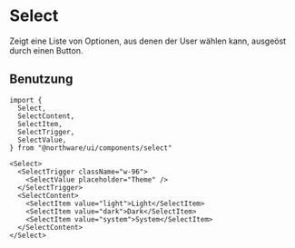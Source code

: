 
<Meta of={SelectStories} />

# Select

Zeigt eine Liste von Optionen, aus denen der User wählen kann, ausgeöst durch einen Button.

<ShadcnDocs path="components/select" />
<ViewSource path="components/form-parts/select.tsx" />

<Canvas of={SelectStories.Default} />

## Benutzung

```tsx
import {
  Select,
  SelectContent,
  SelectItem,
  SelectTrigger,
  SelectValue,
} from "@northware/ui/components/select"

<Select>
  <SelectTrigger className="w-96">
    <SelectValue placeholder="Theme" />
  </SelectTrigger>
  <SelectContent>
    <SelectItem value="light">Light</SelectItem>
    <SelectItem value="dark">Dark</SelectItem>
    <SelectItem value="system">System</SelectItem>
  </SelectContent>
</Select>

```
<Stories />